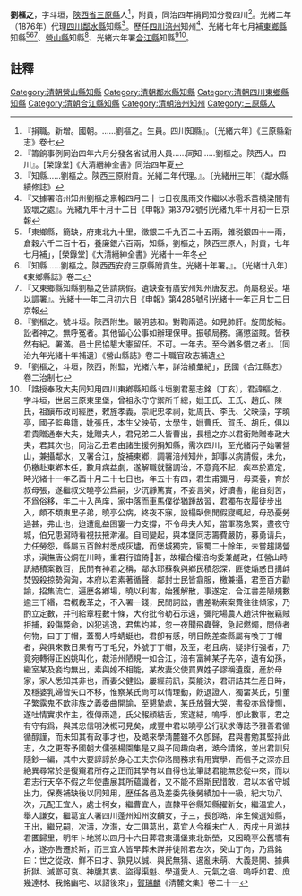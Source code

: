 {{明清人物信息框
| 姓名 = 劉樞之
| 圖片名稱=  
| 圖片大小 = 220px
| 圖片說明 =  
| 最高職務 = [[四川|四川]][[鄰水縣知縣|鄰水縣知縣]]
| 國家 = 大清
| 爵位 =
| 籍貫 = [[陝西省|陝西省]][[三原縣|三原縣]]
| 字號 = 字斗垣
| 諡號 = 
| 出生日期 = 1832年
| 出生地點 =
| 逝世日期 = 光緒十一年乙酉十月二十七日〔1885年12月3日〕
| 逝世地點 = 
| 墓葬 = 
| 配偶 =  
| 親屬 = 曾祖劉永守〔守禦所千總〕；祖劉鎭〔布政司經歴〕；父劉映藻〔字曉亭，國子監典籍〕；本生父劉映荀〔太學生〕
| 出身 = 
*  附貢
| 經歷 = 
| 著作 =  
*
*
*
}}
'''劉樞之'''{{BD|1832年||1885年|12月3日|}}，字斗垣，[[陝西省|陝西省]][[三原縣|三原縣]]人<ref>『捐職。新增。國朝。……劉樞之。生員。四川知縣』。〔光緒六年〕《三原縣新志》卷七</ref>，附貢，同治四年捐同知分發四川<ref>『籌餉事例同治四年六月分發各省試用人員……同知……劉樞之。陝西人。四川』。[榮錄堂]《大清縉紳全書》同治四年夏</ref>。光緒二年（1876年）代理[[四川|四川]][[鄰水縣|鄰水縣]]知縣<ref>『知縣……劉樞之。陝西三原附貢。光緒二年代理。』。〔光緒卅三年〕《鄰水縣續修誌》</ref>。歷任[[四川|四川]][[涪州|涪州]]知州<ref>『又據署涪州知州劉樞之禀報四月二十七日夜風雨交作繼以冰雹禾苗橋梁間有毀壞之處』。光緒九年十月十二日《申報》第3792號引光緒九年十月初一日京報</ref>、光緒七年七月補[[東鄉縣_(四川省)|東鄉縣]]知縣<ref>「東鄉縣，簡缺，府東北九十里，徵銀二千九百二十五兩，雜税銀四十一兩，倉穀六千二百十石，養廉銀六百兩，知縣，劉樞之，陝西三原人，附貢，七年七月補」，[榮錄堂]《大清縉紳全書》光緒十一年冬</ref><ref>『知縣……劉樞之。陝西西安府三原縣附貢生。光緒十年署。』。〔光緒廿八年〕《東鄉縣誌》卷二</ref><ref>『又東鄉縣知縣劉樞之告請病假。遺缺查有廣安州知州唐友忠。尚屬稳妥。堪以調署』。光緒十一年二月初六日《申報》第4285號引光緒十一年正月廿二日京報</ref>、[[營山縣|營山縣]]知縣<ref>『劉樞之。號斗垣。陝西附生。嚴明慈和。對鞫兩造。如見肺肝。旋問旋結。訟者神之。無呼冤者。其他留心公事如辦理保甲。振頓局務。痛懲盜賊。皆秩然有紀。署滿。邑士民協懇大憲留任。不可。一年去。至今猶多惜之者』。〔同治九年光緒十年補遺〕《營山縣誌》卷二十職官政志補遺</ref>、光緒六年署[[合江縣|合江縣]]知縣<ref>「劉樞之，斗垣，陝西，附監，光緒六年，詳治績彙紀」，民國《合江縣志》卷二治制七</ref><ref>「誥授奉政大夫同知用四川東鄕縣知縣斗垣劉君墓志銘〔丁亥〕，君諱樞之，字斗垣，世居三原東里堡，曾祖永守守禦所千總，妣王氏、王氏、趙氏、陳氏，祖鎭布政司經歴，敕旌孝義，崇祀忠孝祠，妣周氏、李氏、父映藻，字曉亭，國子監典籍，妣張氏，本生父映荀，太學生，妣曹氏、賀氏、胡氏，俱以君貴贈通奉大夫，妣贈夫人，君兄弟二人皆曹出，長檀之亦以君銜貤贈奉政大夫，君其次也，同治乙丑君由諸生援例捐知縣，需次四川，至光緒丙子始署營山，兼攝鄰水，又署合江，旋補東鄕，調署涪州知州，卸事以病請假，未允，仍檄赴東鄕本任，數月病益劇，遂解職就醫調治，不意竟不起，疾卒於嘉定，時光緒十一年乙酉十月二十七日也，年五十有四，君生甫彌月，母棄養，育於叔母張，遂繼叔父曉亭公爲嗣，少沉靜篤實，不妄言笑，好讀書，能自刻苦，不爲俗移，年二十入邑庠，家中落而車馬僕從猶踵故習，君獨布衣履徒步出入，頗不類東里子弟，曉亭公病，終夜不寐，設榻臥側閒假寢輒起，母恐憂勞過甚，弗止也，迨遭亂益困窶一力支撐，不令母夫人知，當軍務急緊，晝夜守城，伯兄患瀉時看視扶掖澣濯。自囘變起，與本堡同志籌費嚴防，募勇请兵，力任勞怨，縣屬五百餘村悉成灰燼，而堡城獨完，宦蜀二十餘年，未嘗趨謁營求，滇撫唐公烔在川時，重君行誼倚𢌿甚，故權合權涪均委兼鹺政，任營山時訊結積案數百，民閒有神君之稱，鄰水耶蘇敎與鄕民積怨深，匪徒煽惑日搆衅焚毁殺掠勢洶洶，本府以君素著循聲，鄰封士民皆翕服，檄兼攝，君至百方勸諭，招集流亡，遍歴各鄕場，曉以利害，始獲解散，事遂定，合江書差陋規數逾三千緡，君槪裁革之，不入署一錢，民閒詞訟，書差勒索案費往往傾家，乃酌立定數，并刊給章程數十條，大府批令勒石示遠，彌陀場農人趙洪仲被竊賊拒捕，殺傷斃命，凶犯逃逸，君焦灼甚，忽一夜聞飛蟲聲，急起燃燭，問侍者何物，曰丁丁帽，蓋蜀人呼蜻蜓也，君卽有感，明日飭差查縣屬有喚丁丁帽者，與俱來數日果有丐丁毛兒，外號丁丁帽，及至，老且病，疑非行强者，乃竟宛轉得正凶姚叫化，裁涪州陋規一如合江，涪有富紳某子先卒，遺有幼孫，繼室某及妾均無出，素與媳不相能，某故妻父使買異姓子謬稱遺腹，産於母家，家人悉知其非也，而妻父健訟，屢經前訊，莫能決，君研詰其生産日時，及穩婆乳婦皆矢口不移，惟察某氏尙可以情理動，飭退證人，獨畱某氏，引董子繁露鬼不歆非族之義委曲開諭，至懇摯處，某氏放聲大哭，書役亦爲悽惻，遂吐情實求作主，復傳兩造，氏父赧顔結舌，案遂結，嗚呼，卽此數事，君之有守有爲，與其忠信明決槪可見矣，咸豐中君以曉亭公行狀求傳誌予雅善君循循醇謹，而未知其有政事才也，及澔來學淸麓雖不久卽歸，君與書勉其堅持此志，久之更寄予國朝大儒張楊園集是又與子同趣向者，澔今請銘，並出君訓兒隨鈔一編，其中大要諄諄於身心工夫宗仰洛閩務求有用實學，而信予之深亦且絶異尋常於是復窺君所存之正而其學有以自得也泚筆誌君能無悲從中來，而以君志行天卒不假之年使盡展其所藴識者，又不能不爲斯民惜敢，君以本省守城出力，保奏補缺後以同知用，歴任各邑及差委先後勞績加十一級，紀大功八次，元配王宜人，處士柯女，繼曹宜人，直隸平谷縣知縣擢新女，繼温宜人，舉人謙女，繼葛宜人署四川蓬州知州汝麟女，子三，長卽澔，庠生候選知縣，王出，繼兄嗣，次濤，次潛，女二俱葛出，葛宜人今稱未亡人，丙戌十月澔扶君匶歸里，明年卜地將以四月十六日葬君東溝堡東北新塋，又因曉亭公舊壙有水，遂亦告遷於斯，而三宜人皆早葬未詳并徙附君左次，癸山丁向，乃爲銘曰：世之從政、鮮不曰才、孰見以誠、與民無猜、遏亂未萌、大義是開、據典折獄、滅鄫可哀、神牖其衷、盜得渠魁、學道愛人、元氣之培、嗚呼如君、庶幾達材、我銘幽宅、以詔後來」，[[賀瑞麟|賀瑞麟]]《清麓文集》卷二十一</ref>。
==註釋==
{{reflist}}
{{清朝人物小作品}}
{{鄰水縣知縣}}
[[Category:清朝營山縣知縣|Category:清朝營山縣知縣]]
[[Category:清朝鄰水縣知縣|Category:清朝鄰水縣知縣]]
[[Category:清朝四川東鄉縣知縣|Category:清朝四川東鄉縣知縣]]
[[Category:清朝合江縣知縣|Category:清朝合江縣知縣]]
[[Category:清朝涪州知州|Category:清朝涪州知州]]
[[Category:三原縣人|Category:三原縣人]]